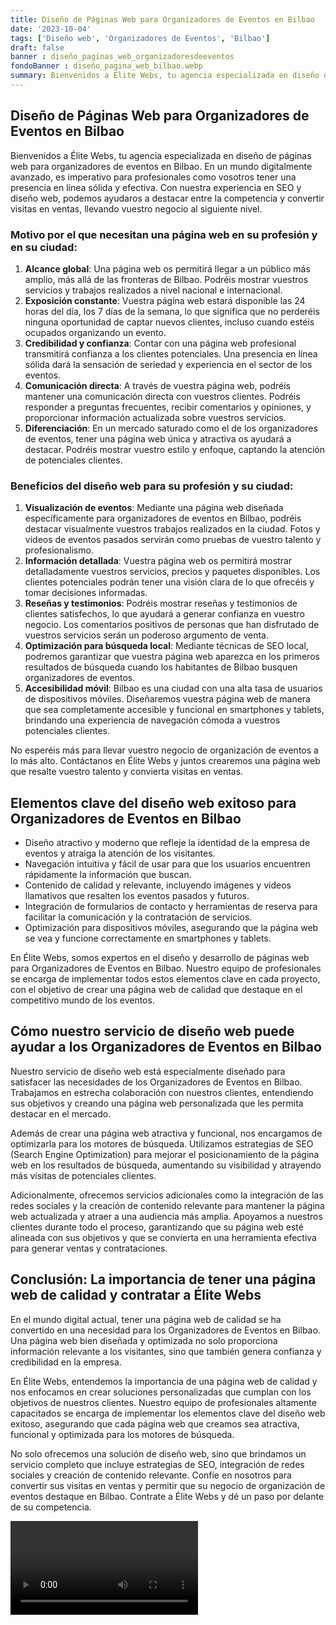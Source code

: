 ```yaml
---
title: Diseño de Páginas Web para Organizadores de Eventos en Bilbao
date: '2023-10-04'
tags: ['Diseño web', 'Organizadores de Eventos', 'Bilbao']
draft: false
banner : diseño_paginas_web_organizadoresdeeventos
fondoBanner : diseño_pagina_web_bilbao.webp
summary: Bienvenidos a Élite Webs, tu agencia especializada en diseño de páginas web para organizadores de eventos en Bilbao. En un mundo digitalmente avanzado, es imperativo para profesionales como vosotros tener una presencia en línea sólida y efectiva. Con nuestra experiencia en SEO y diseño web, podemos ayudaros a destacar entre la competencia y convertir visitas en ventas, llevando vuestro negocio al siguiente nivel.
---
```


## Diseño de Páginas Web para Organizadores de Eventos en Bilbao

Bienvenidos a Élite Webs, tu agencia especializada en diseño de páginas web para organizadores de eventos en Bilbao. En un mundo digitalmente avanzado, es imperativo para profesionales como vosotros tener una presencia en línea sólida y efectiva. Con nuestra experiencia en SEO y diseño web, podemos ayudaros a destacar entre la competencia y convertir visitas en ventas, llevando vuestro negocio al siguiente nivel.

### Motivo por el que necesitan una página web en su profesión y en su ciudad:
1. **Alcance global**: Una página web os permitirá llegar a un público más amplio, más allá de las fronteras de Bilbao. Podréis mostrar vuestros servicios y trabajos realizados a nivel nacional e internacional.
2. **Exposición constante**: Vuestra página web estará disponible las 24 horas del día, los 7 días de la semana, lo que significa que no perderéis ninguna oportunidad de captar nuevos clientes, incluso cuando estéis ocupados organizando un evento.
3. **Credibilidad y confianza**: Contar con una página web profesional transmitirá confianza a los clientes potenciales. Una presencia en línea sólida dará la sensación de seriedad y experiencia en el sector de los eventos.
4. **Comunicación directa**: A través de vuestra página web, podréis mantener una comunicación directa con vuestros clientes. Podréis responder a preguntas frecuentes, recibir comentarios y opiniones, y proporcionar información actualizada sobre vuestros servicios.
5. **Diferenciación**: En un mercado saturado como el de los organizadores de eventos, tener una página web única y atractiva os ayudará a destacar. Podréis mostrar vuestro estilo y enfoque, captando la atención de potenciales clientes.

### Beneficios del diseño web para su profesión y su ciudad:
1. **Visualización de eventos**: Mediante una página web diseñada específicamente para organizadores de eventos en Bilbao, podréis destacar visualmente vuestros trabajos realizados en la ciudad. Fotos y videos de eventos pasados servirán como pruebas de vuestro talento y profesionalismo.
2. **Información detallada**: Vuestra página web os permitirá mostrar detalladamente vuestros servicios, precios y paquetes disponibles. Los clientes potenciales podrán tener una visión clara de lo que ofrecéis y tomar decisiones informadas.
3. **Reseñas y testimonios**: Podréis mostrar reseñas y testimonios de clientes satisfechos, lo que ayudará a generar confianza en vuestro negocio. Los comentarios positivos de personas que han disfrutado de vuestros servicios serán un poderoso argumento de venta.
4. **Optimización para búsqueda local**: Mediante técnicas de SEO local, podremos garantizar que vuestra página web aparezca en los primeros resultados de búsqueda cuando los habitantes de Bilbao busquen organizadores de eventos.
5. **Accesibilidad móvil**: Bilbao es una ciudad con una alta tasa de usuarios de dispositivos móviles. Diseñaremos vuestra página web de manera que sea completamente accesible y funcional en smartphones y tablets, brindando una experiencia de navegación cómoda a vuestros potenciales clientes.

No esperéis más para llevar vuestro negocio de organización de eventos a lo más alto. Contáctanos en Élite Webs y juntos crearemos una página web que resalte vuestro talento y convierta visitas en ventas.

<GifSeo />

<Cta />

## Elementos clave del diseño web exitoso para Organizadores de Eventos en Bilbao

- Diseño atractivo y moderno que refleje la identidad de la empresa de eventos y atraiga la atención de los visitantes.
- Navegación intuitiva y fácil de usar para que los usuarios encuentren rápidamente la información que buscan.
- Contenido de calidad y relevante, incluyendo imágenes y videos llamativos que resalten los eventos pasados y futuros.
- Integración de formularios de contacto y herramientas de reserva para facilitar la comunicación y la contratación de servicios.
- Optimización para dispositivos móviles, asegurando que la página web se vea y funcione correctamente en smartphones y tablets.

En Élite Webs, somos expertos en el diseño y desarrollo de páginas web para Organizadores de Eventos en Bilbao. Nuestro equipo de profesionales se encarga de implementar todos estos elementos clave en cada proyecto, con el objetivo de crear una página web de calidad que destaque en el competitivo mundo de los eventos.

## Cómo nuestro servicio de diseño web puede ayudar a los Organizadores de Eventos en Bilbao

Nuestro servicio de diseño web está especialmente diseñado para satisfacer las necesidades de los Organizadores de Eventos en Bilbao. Trabajamos en estrecha colaboración con nuestros clientes, entendiendo sus objetivos y creando una página web personalizada que les permita destacar en el mercado.

Además de crear una página web atractiva y funcional, nos encargamos de optimizarla para los motores de búsqueda. Utilizamos estrategias de SEO (Search Engine Optimization) para mejorar el posicionamiento de la página web en los resultados de búsqueda, aumentando su visibilidad y atrayendo más visitas de potenciales clientes.

Adicionalmente, ofrecemos servicios adicionales como la integración de las redes sociales y la creación de contenido relevante para mantener la página web actualizada y atraer a una audiencia más amplia. Apoyamos a nuestros clientes durante todo el proceso, garantizando que su página web esté alineada con sus objetivos y que se convierta en una herramienta efectiva para generar ventas y contrataciones.

## Conclusión: La importancia de tener una página web de calidad y contratar a Élite Webs

En el mundo digital actual, tener una página web de calidad se ha convertido en una necesidad para los Organizadores de Eventos en Bilbao. Una página web bien diseñada y optimizada no solo proporciona información relevante a los visitantes, sino que también genera confianza y credibilidad en la empresa.

En Élite Webs, entendemos la importancia de una página web de calidad y nos enfocamos en crear soluciones personalizadas que cumplan con los objetivos de nuestros clientes. Nuestro equipo de profesionales altamente capacitados se encarga de implementar los elementos clave del diseño web exitoso, asegurando que cada página web que creamos sea atractiva, funcional y optimizada para los motores de búsqueda.

No solo ofrecemos una solución de diseño web, sino que brindamos un servicio completo que incluye estrategias de SEO, integración de redes sociales y creación de contenido relevante. Confíe en nosotros para convertir sus visitas en ventas y permitir que su negocio de organización de eventos destaque en Bilbao. Contrate a Élite Webs y dé un paso por delante de su competencia.

<Video />

<CtaBot job='Organizadores de Eventos' city='Bilbao'/>

<Gmaps query='Bilbao+españa+maps' />